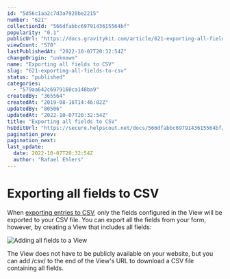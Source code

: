 ```yaml
---
id: "5d56c1aa2c7d3a7920be2215"
number: "621"
collectionId: "566dfabbc6979143615564bf"
popularity: "0.1"
publicUrl: "https://docs.gravitykit.com/article/621-exporting-all-fields-to-csv"
viewCount: "570"
lastPublishedAt: "2022-10-07T20:32:54Z"
changeOrigin: "unknown"
name: "Exporting all fields to CSV"
slug: "621-exporting-all-fields-to-csv"
status: "published"
categories: 
  - "579aa642c6979160ca148ba9"
createdBy: "365564"
createdAt: "2019-08-16T14:46:02Z"
updatedBy: "80506"
updatedAt: "2022-10-07T20:32:54Z"
title: "Exporting all fields to CSV"
hsEditUrl: "https://secure.helpscout.net/docs/566dfabbc6979143615564bf/article/5d56c1aa2c7d3a7920be2215"
pagination_prev: 
pagination_next: 
last_update:
  date: 2022-10-07T20:32:54Z
  author: "Rafael Ehlers"
---
```


# Exporting all fields to CSV

When [exporting entries to CSV](https://docs.gravitykit.com/article/491-csv-export), only the fields configured in the View will be exported to your CSV file. You can export all the fields from your form, however, by creating a View that includes all fields:

![Adding all fields to a View](https://s3.amazonaws.com/helpscout.net/docs/assets/54c58489e4b051242988532c/images/5d56c2530428634552d849d8/file-RTVIetRFj0.png)

The View does not have to be publicly available on your website, but you can add /csv/ to the end of the View's URL to download a CSV file containing all fields.